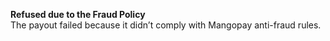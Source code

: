   
<Card title="121005" href="/errors/codes/121005">  

 **Refused due to the Fraud Policy**  
 The payout failed because it didn’t comply with Mangopay anti-fraud rules.  

</Card>